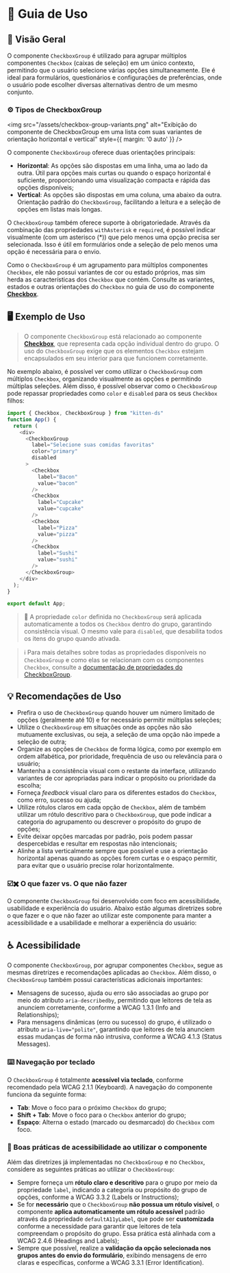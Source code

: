 
<Meta title="Componentes/CheckboxGroup/Guia de Uso" />

# 🧭  Guia de Uso

## 📘 Visão Geral

O componente `CheckboxGroup` é utilizado para agrupar múltiplos componentes `Checkbox` (caixas de seleção) em um único contexto, permitindo que o usuário selecione várias opções simultaneamente. Ele é ideal para formulários, questionários e configurações de preferências, onde o usuário pode escolher diversas alternativas dentro de um mesmo conjunto.

### ⚙️ Tipos de CheckboxGroup

<img src="/assets/checkbox-group-variants.png" alt="Exibição do componente de CheckboxGroup em uma lista com suas variantes de orientação horizontal e vertical" style={{ margin: '0 auto' }} />

O componente `CheckboxGroup` oferece duas orientações principais:

- **Horizontal**: As opções são dispostas em uma linha, uma ao lado da outra. Útil para opções mais curtas ou quando o espaço horizontal é suficiente, proporcionando uma visualização compacta e rápida das opções disponíveis;
- **Vertical**: As opções são dispostas em uma coluna, uma abaixo da outra. Orientação padrão do `CheckboxGroup`, facilitando a leitura e a seleção de opções em listas mais longas.

O `CheckboxGroup` também oferece suporte à obrigatoriedade. Através da combinação das propriedades `withAsterisk` e `required`, é possível indicar visualmente (com um asterisco (*)) que pelo menos uma opção precisa ser selecionada. Isso é útil em formulários onde a seleção de pelo menos uma opção é necessária para o envio.

Como o `CheckboxGroup` é um agrupamento para múltiplos componentes `Checkbox`, ele não possui variantes de cor ou estado próprios, mas sim herda as características dos `Checkbox` que contém. Consulte as variantes, estados e outras orientações do `Checkbox` no guia de uso do componente [**Checkbox**](/docs/componentes-checkbox-guia-de-uso--propriedades).


## 🖥️ Exemplo de Uso

> O componente `CheckboxGroup` está relacionado ao componente [**Checkbox**](/docs/componentes-checkbox-guia-de-uso--propriedades), que representa cada opção individual dentro do grupo. O uso do `CheckboxGroup` exige que os elementos `Checkbox` estejam encapsulados em seu interior para que funcionem corretamente.

No exemplo abaixo, é possível ver como utilizar o `CheckboxGroup` com múltiplos `Checkbox`, organizando visualmente as opções e permitindo múltiplas seleções. Além disso, é possível observar como o `CheckboxGroup` pode repassar propriedades como `color` e `disabled` para os seus `Checkbox` filhos:

```javascript
import { Checkbox, CheckboxGroup } from "kitten-ds"
function App() {
  return (
    <div>
      <CheckboxGroup
        label="Selecione suas comidas favoritas"
        color="primary"
        disabled
      >
        <Checkbox
          label="Bacon"
          value="bacon"
        />
        <Checkbox
          label="Cupcake"
          value="cupcake"
        />
        <Checkbox
          label="Pizza"
          value="pizza"
        />
        <Checkbox
          label="Sushi"
          value="sushi"
        />
      </CheckboxGroup>
    </div>
  );
}

export default App;
```

> 🎨 A propriedade `color` definida no `CheckboxGroup` será aplicada automaticamente a todos os `Checkbox` dentro do grupo, garantindo consistência visual. O mesmo vale para `disabled`, que desabilita todos os itens do grupo quando ativada.

> ℹ️ Para mais detalhes sobre todas as propriedades disponíveis no `CheckboxGroup` e como elas se relacionam com os componentes `Checkbox`, consulte a [documentação de propriedades do CheckboxGroup](/docs/componentes-checkboxgroup--propriedades).

## 💡 Recomendações de Uso

- Prefira o uso de `CheckboxGroup` quando houver um número limitado de opções (geralmente até 10) e for necessário permitir múltiplas seleções;
- Utilize o `CheckboxGroup` em situações onde as opções não são mutuamente exclusivas, ou seja, a seleção de uma opção não impede a seleção de outra;
- Organize as opções de `Checkbox` de forma lógica, como por exemplo em ordem alfabética, por prioridade, frequência de uso ou relevância para o usuário;
- Mantenha a consistência visual com o restante da interface, utilizando variantes de cor apropriadas para indicar o propósito ou prioridade da escolha;
- Forneça *feedback* visual claro para os diferentes estados do `Checkbox`, como erro, sucesso ou ajuda;
- Utilize rótulos claros em cada opção de `Checkbox`, além de também utilizar um rótulo descritivo para o `CheckboxGroup`, que pode indicar a categoria do agrupamento ou descrever o propósito do grupo de opções;
- Evite deixar opções marcadas por padrão, pois podem passar despercebidas e resultar em respostas não intencionais;
- Alinhe a lista verticalmente sempre que possível e use a orientação horizontal apenas quando as opções forem curtas e o espaço permitir, para evitar que o usuário precise rolar horizontalmente.

### ☑️✖️ O que fazer vs. O que não fazer

O componente `CheckboxGroup` foi desenvolvido com foco em acessibilidade, usabilidade e experiência do usuário. Abaixo estão algumas diretrizes sobre o que fazer e o que não fazer ao utilizar este componente para manter a acessibilidade e a usabilidade e melhorar a experiência do usuário:

<Title component="h1" className="!text-h5">Utilize rótulos claros e descritivos para cada `CheckboxGroup`, garantindo que todos os usuários compreendam o propósito das opções a serem selecionadas. Evite a criação de `CheckboxGroup` sem rótulos.</Title>

<Grid cols="grid-cols-1 md:grid-cols-2" colGap="gap-x-sm" rowGap="gap-y-sm" className="!mb-2xl !mt-lg">
  <Flex direction="flex-col" rowGap="gap-x-sm" colGap="gap-y-sm" radius="rounded-lg" paddingX="px-sm" paddingY="py-sm" className="border border-default-border">
    <Flex radius="rounded-full" paddingX="px-nano" paddingY="py-quark" className="bg-success !mb-sm">
      <Title component="h1" color="!text-typography-inverted" className="!text-h6 !mb-0 !whitespace-nowrap">✔ O que fazer</Title>
    </Flex>
      <CheckboxGroup
        readOnly
        label="Selecione suas comidas favoritas"
        color="primary"
        className="sb-unstyled"
      >
        <Checkbox
          label="Bacon"
          value="bacon"
          checked
        />
        <Checkbox
          label="Cupcake"
          value="cupcake"
          checked
        />
        <Checkbox
          label="Pizza"
          value="pizza"
        />
        <Checkbox
          label="Sushi"
          value="sushi"
        />
      </CheckboxGroup>
  </Flex>
  <Flex direction="flex-col" rowGap="gap-x-sm" colGap="gap-y-sm" radius="rounded-lg" paddingX="px-sm" paddingY="py-sm" className="border border-default-border">
    <Flex radius="rounded-full" paddingX="px-nano" paddingY="py-quark" className="bg-error !mb-sm">
      <Title component="h1" color="!text-typography-inverted" className="!text-h6 !mb-0 !whitespace-nowrap">✘ O que não fazer</Title>
    </Flex>
    <Flex className="mt-auto sb-unstyled">
      <CheckboxGroup
        readOnly
        color="primary"
      >
        <Checkbox
          label="Bacon"
          value="bacon"
          checked
        />
        <Checkbox
          label="Cupcake"
          value="cupcake"
          checked
        />
        <Checkbox
          label="Pizza"
          value="pizza"
        />
        <Checkbox
          label="Sushi"
          value="sushi"
        />
      </CheckboxGroup>
    </Flex>
  </Flex>
</Grid>

## ♿ Acessibilidade

O componente `CheckboxGroup`, por agrupar componentes `Checkbox`, segue as mesmas diretrizes e recomendações aplicadas ao `Checkbox`. Além disso, o `CheckboxGroup` também possui características adicionais importantes:

- Mensagens de sucesso, ajuda ou erro são associadas ao grupo por meio do atributo `aria-describedby`, permitindo que leitores de tela as anunciem corretamente, conforme a <Link className="sb-unstyled text-sm" href="https://www.w3.org/WAI/WCAG21/Understanding/info-and-relationships.html" target="_blank">WCAG 1.3.1 (Info and Relationships)</Link>;
- Para mensagens dinâmicas (erro ou sucesso) do grupo, é utilizado o atributo `aria-live="polite"`, garantindo que leitores de tela anunciem essas mudanças de forma não intrusiva, conforme a <Link className="sb-unstyled text-sm" href="https://www.w3.org/WAI/WCAG21/Understanding/status-messages.html" target="_blank">WCAG 4.1.3 (Status Messages)</Link>.

### ⌨️ Navegação por teclado

O `CheckboxGroup` é totalmente **acessível via teclado**, conforme recomendado pela <Link className="sb-unstyled text-sm" href="https://www.w3.org/WAI/WCAG21/Understanding/keyboard.html" target="_blank">WCAG 2.1.1 (Keyboard)</Link>. A navegação do componente funciona da seguinte forma:

- **Tab**: Move o foco para o próximo `Checkbox` do grupo;
- **Shift + Tab**: Move o foco para o `Checkbox` anterior do grupo;
- **Espaço**: Alterna o estado (marcado ou desmarcado) do `Checkbox` com foco.

### 📌 Boas práticas de acessibilidade ao utilizar o componente

Além das diretrizes já implementadas no `CheckboxGroup` e no `Checkbox`, considere as seguintes práticas ao utilizar o `CheckboxGroup`:

- Sempre forneça um **rótulo claro e descritivo** para o grupo por meio da propriedade `label`, indicando a categoria ou propósito do grupo de opções, conforme a <Link className="sb-unstyled text-sm" href="https://www.w3.org/WAI/WCAG21/Understanding/labels-or-instructions.html" target="_blank">WCAG 3.3.2 (Labels or Instructions)</Link>;
- Se for **necessário** que o `CheckboxGroup` **não possua um rótulo visível**, o componente **aplica automaticamente um rótulo acessível** padrão através da propriedade `defaultA11yLabel`, que pode ser **customizada** conforme a necessidade para garantir que leitores de tela compreendam o propósito do grupo. Essa prática está alinhada com a <Link className="sb-unstyled text-sm" href="https://www.w3.org/WAI/WCAG22/Understanding/headings-and-labels.html" target="_blank">WCAG 2.4.6 (Headings and Labels)</Link>;
- Sempre que possível, realize a **validação da opção selecionada nos grupos antes do envio do formulário**, exibindo mensagens de erro claras e específicas, conforme a <Link className="sb-unstyled text-sm" href="https://www.w3.org/WAI/WCAG21/Understanding/error-identification.html" target="_blank">WCAG 3.3.1 (Error Identification)</Link>.